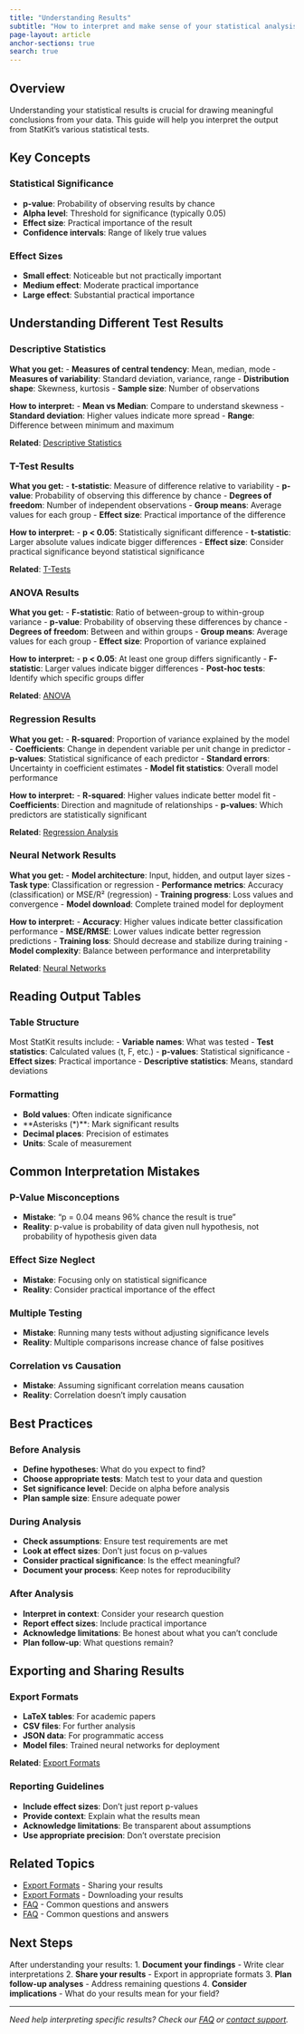 ```yaml
---
title: "Understanding Results"
subtitle: "How to interpret and make sense of your statistical analysis results"
page-layout: article
anchor-sections: true
search: true
---
```


## Overview

Understanding your statistical results is crucial for drawing meaningful conclusions from your data. This guide will help you interpret the output from StatKit's various statistical tests.

## Key Concepts

### Statistical Significance
- **p-value**: Probability of observing results by chance
- **Alpha level**: Threshold for significance (typically 0.05)
- **Effect size**: Practical importance of the result
- **Confidence intervals**: Range of likely true values

### Effect Sizes
- **Small effect**: Noticeable but not practically important
- **Medium effect**: Moderate practical importance
- **Large effect**: Substantial practical importance

## Understanding Different Test Results

### Descriptive Statistics
**What you get:**
- **Measures of central tendency**: Mean, median, mode
- **Measures of variability**: Standard deviation, variance, range
- **Distribution shape**: Skewness, kurtosis
- **Sample size**: Number of observations

**How to interpret:**
- **Mean vs Median**: Compare to understand skewness
- **Standard deviation**: Higher values indicate more spread
- **Range**: Difference between minimum and maximum

**Related**: [Descriptive Statistics](../statistical-tests/descriptive-statistics.qmd)

### T-Test Results
**What you get:**
- **t-statistic**: Measure of difference relative to variability
- **p-value**: Probability of observing this difference by chance
- **Degrees of freedom**: Number of independent observations
- **Group means**: Average values for each group
- **Effect size**: Practical importance of the difference

**How to interpret:**
- **p < 0.05**: Statistically significant difference
- **t-statistic**: Larger absolute values indicate bigger differences
- **Effect size**: Consider practical significance beyond statistical significance

**Related**: [T-Tests](../statistical-tests/t-tests.qmd)

### ANOVA Results
**What you get:**
- **F-statistic**: Ratio of between-group to within-group variance
- **p-value**: Probability of observing these differences by chance
- **Degrees of freedom**: Between and within groups
- **Group means**: Average values for each group
- **Effect size**: Proportion of variance explained

**How to interpret:**
- **p < 0.05**: At least one group differs significantly
- **F-statistic**: Larger values indicate bigger differences
- **Post-hoc tests**: Identify which specific groups differ

**Related**: [ANOVA](../statistical-tests/anova.qmd)

### Regression Results
**What you get:**
- **R-squared**: Proportion of variance explained by the model
- **Coefficients**: Change in dependent variable per unit change in predictor
- **p-values**: Statistical significance of each predictor
- **Standard errors**: Uncertainty in coefficient estimates
- **Model fit statistics**: Overall model performance

**How to interpret:**
- **R-squared**: Higher values indicate better model fit
- **Coefficients**: Direction and magnitude of relationships
- **p-values**: Which predictors are statistically significant

**Related**: [Regression Analysis](../statistical-tests/regression.qmd)

### Neural Network Results
**What you get:**
- **Model architecture**: Input, hidden, and output layer sizes
- **Task type**: Classification or regression
- **Performance metrics**: Accuracy (classification) or MSE/R² (regression)
- **Training progress**: Loss values and convergence
- **Model download**: Complete trained model for deployment

**How to interpret:**
- **Accuracy**: Higher values indicate better classification performance
- **MSE/RMSE**: Lower values indicate better regression predictions
- **Training loss**: Should decrease and stabilize during training
- **Model complexity**: Balance between performance and interpretability

**Related**: [Neural Networks](../statistical-tests/neural-networks.qmd)

## Reading Output Tables

### Table Structure
Most StatKit results include:
- **Variable names**: What was tested
- **Test statistics**: Calculated values (t, F, etc.)
- **p-values**: Statistical significance
- **Effect sizes**: Practical importance
- **Descriptive statistics**: Means, standard deviations

### Formatting
- **Bold values**: Often indicate significance
- **Asterisks (*)**: Mark significant results
- **Decimal places**: Precision of estimates
- **Units**: Scale of measurement

## Common Interpretation Mistakes

### P-Value Misconceptions
- **Mistake**: "p = 0.04 means 96% chance the result is true"
- **Reality**: p-value is probability of data given null hypothesis, not probability of hypothesis given data

### Effect Size Neglect
- **Mistake**: Focusing only on statistical significance
- **Reality**: Consider practical importance of the effect

### Multiple Testing
- **Mistake**: Running many tests without adjusting significance levels
- **Reality**: Multiple comparisons increase chance of false positives

### Correlation vs Causation
- **Mistake**: Assuming significant correlation means causation
- **Reality**: Correlation doesn't imply causation

## Best Practices

### Before Analysis
- **Define hypotheses**: What do you expect to find?
- **Choose appropriate tests**: Match test to your data and question
- **Set significance level**: Decide on alpha before analysis
- **Plan sample size**: Ensure adequate power

### During Analysis
- **Check assumptions**: Ensure test requirements are met
- **Look at effect sizes**: Don't just focus on p-values
- **Consider practical significance**: Is the effect meaningful?
- **Document your process**: Keep notes for reproducibility

### After Analysis
- **Interpret in context**: Consider your research question
- **Report effect sizes**: Include practical importance
- **Acknowledge limitations**: Be honest about what you can't conclude
- **Plan follow-up**: What questions remain?

## Exporting and Sharing Results

### Export Formats
- **LaTeX tables**: For academic papers
- **CSV files**: For further analysis
- **JSON data**: For programmatic access
- **Model files**: Trained neural networks for deployment

**Related**: [Export Formats](export-formats.qmd)

### Reporting Guidelines
- **Include effect sizes**: Don't just report p-values
- **Provide context**: Explain what the results mean
- **Acknowledge limitations**: Be transparent about assumptions
- **Use appropriate precision**: Don't overstate precision

## Related Topics

- [Export Formats](export-formats.qmd) - Sharing your results
- [Export Formats](export-formats.qmd) - Downloading your results
- [FAQ](../help/faq.qmd) - Common questions and answers
- [FAQ](../help/faq.qmd) - Common questions and answers

## Next Steps

After understanding your results:
1. **Document your findings** - Write clear interpretations
2. **Share your results** - Export in appropriate formats
3. **Plan follow-up analyses** - Address remaining questions
4. **Consider implications** - What do your results mean for your field?

---

*Need help interpreting specific results? Check our [FAQ](../help/faq.qmd) or [contact support](https://statisticskit.com).* 